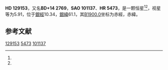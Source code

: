 {{Starbox begin
| name = HD 129153
}}
{{Starbox observe
| epoch = [[J2000.0|J2000.0]]
| constell = {{星座名待查}}<ref name=SIMBAD>{{cite web
 | url=http://simbad.u-strasbg.fr/simbad/sim-id?Ident=HR+5473
 | title=Pulsating variable Star
 | publisher=Centre de Données astronomiques de Strasbourg
 | work=SIMBAD
 | accessdate=2012-07-13
 | archive-date=2016-03-16
 | archive-url=https://web.archive.org/web/20160316231932/http://simbad.u-strasbg.fr/simbad/sim-id?Ident=HR+5473
 | dead-url=no
 }}</ref><ref name=DATA>{{cite web
 | url=http://vizier.u-strasbg.fr/viz-bin/VizieR-5?-out.add=.&-source=5050&-corr=PK=HR&-out.max=9999&HR=5473
 | title=VizieR Detailed Page
 | accessdate=2012-07-13
 | archive-date=2016-03-05
 | archive-url=https://web.archive.org/web/20160305023958/http://vizier.u-strasbg.fr/viz-bin/VizieR-5?-out.add=.&-source=5050&-corr=PK=HR&-out.max=9999&HR=5473
 | dead-url=no
 }}</ref>
| 星官 = 
| ra = {{RA|14|40|42.4}}<ref name=SIMBAD /><ref name=DATA />
| dec = {{DEC|+13|32|3}}<ref name=SIMBAD /><ref name=DATA />
| appmag_v = 5.91<ref name=SIMBAD /><ref name=DATA />
}}
{{Starbox character
| class = F0V<ref name=SIMBAD /><ref name=DATA />
| b-v = 0.21<ref name=SIMBAD /><ref name=DATA />
| u-b = 0.04<ref name=SIMBAD /><ref name=DATA />
| r-i = <ref name=SIMBAD /><ref name=DATA />
| variable = 
}}
{{Starbox astrometry
| radial_v = 0.04
| prop_mo_ra = -8
| parallax = 
| p_error = 
}}
{{Starbox catalog
| names =BD+14 2769，[[SAO星表|SAO]] 101137，[[HD星表|HD]] 129153，[[HR星表|HR]] 5473}}
{{Starbox reference |Simbad=HR+5473}}
{{Starbox end}}

'''HD 129153'''，又名'''BD+14 2769'''，'''SAO 101137'''、'''HR 5473'''，是一颗恒星<ref name=SIMBAD /><ref name=DATA />，视星等为5.91，位于[[銀道座標系|銀經]]10.34，[[銀道座標系|銀緯]]61.1，其[[B1900.0|B1900.0]]坐标为赤經{{RA|14|35|55.4}}，赤緯{{DEC|+13|61.1|50}}。

== 参考文献 ==
{{reflist}}

{{star-stub}}

[[Category:HD和HDE天體|129153]]
[[Category:HR天體|5473]]
[[Category:SAO天體|101137]]